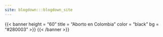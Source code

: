 ```yaml
---
site: blogdown:::blogdown_site
---
```


{{< banner
  height = "60"
  title = "Aborto en Colombia"
  color = "black"
  bg = "#280003"
>}}
{{< /banner >}}